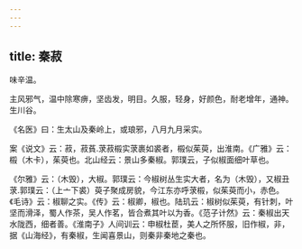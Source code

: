 ```yaml
---
---
---
```

title: 秦菽
---



味辛温。

主风邪气，温中除寒痹，坚齿发，明目。久服，轻身，好颜色，耐老增年，通神。生川谷。

《名医》曰：生太山及秦岭上，或琅邪，八月九月采实。

案《说文》云：菽，菽萯.莍菽榝实莍裹如裘者，榝似茱萸，出淮南。《广雅》云：榝（木卡），茱萸也。北山经云：景山多秦椒。郭璞云，子似椒面细叶草也。

《尔雅》云：（木毁），大椒。郭璞云：今椒树丛生实大者，名为（木毁），又椒丑莍.郭璞云：（上亠下裘）萸子聚成房貌，今江东亦呼莍榝，似茱萸而小，赤色。《毛诗》云：椒聊之实。《传》云：椒卿，椒也。陆玑云：椒树似茱萸，有针刺，叶坚而滑泽，蜀人作茶，吴人作茗，皆合煮其叶以为香。《范子计然》云：秦椒出天水陇西，细者善。《淮南子》人间训云：申椒杜茞，美人之所怀服，旧作椒，非，据《山海经》，有秦椒，生闻喜景山，则秦非秦地之秦也。